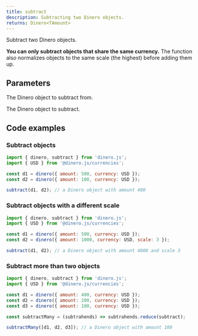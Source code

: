 ```yaml
---
title: subtract
description: Subtracting two Dinero objects.
returns: Dinero<TAmount>
---
```


Subtract two Dinero objects.

**You can only subtract objects that share the same currency.** The function also normalizes objects to the same scale (the highest) before adding them up.

## Parameters

<Parameters>

<Parameter name="minuend" type="Dinero<TAmount>" required={true}>

The Dinero object to subtract from.

</Parameter>

<Parameter name="subtrahend" type="Dinero<TAmount>" required={true}>

The Dinero object to subtract.

</Parameter>

</Parameters>

## Code examples

### Subtract objects

```js
import { dinero, subtract } from 'dinero.js';
import { USD } from '@dinero.js/currencies';

const d1 = dinero({ amount: 500, currency: USD });
const d2 = dinero({ amount: 100, currency: USD });

subtract(d1, d2); // a Dinero object with amount 400
```

### Subtract objects with a different scale

```js
import { dinero, subtract } from 'dinero.js';
import { USD } from '@dinero.js/currencies';

const d1 = dinero({ amount: 500, currency: USD });
const d2 = dinero({ amount: 1000, currency: USD, scale: 3 });

subtract(d1, d2); // a Dinero object with amount 4000 and scale 3
```

### Subtract more than two objects

```js
import { dinero, subtract } from 'dinero.js';
import { USD } from '@dinero.js/currencies';

const d1 = dinero({ amount: 400, currency: USD });
const d2 = dinero({ amount: 200, currency: USD });
const d3 = dinero({ amount: 100, currency: USD });

const subtractMany = (subtrahends) => subtrahends.reduce(subtract);

subtractMany([d1, d2, d3]); // a Dinero object with amount 100
```
